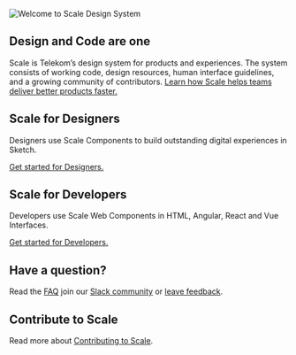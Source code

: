 
<Meta title="Scale Design System" />

![Welcome to Scale Design System](/assets/Welcome-scale-design-system.png)

## Design and Code are one

Scale is Telekom’s design system for products and experiences. The system consists of working code, design resources, human interface guidelines, and a growing community of contributors.
[Learn how Scale helps teams deliver better products faster.](#)

## Scale for Designers

Designers use Scale Components to build outstanding digital experiences in Sketch.

[Get started for Designers.](#)

## Scale for Developers

Developers use Scale Web Components in HTML, Angular, React and Vue Interfaces.

[Get started for Developers.](#)

## Have a question?

Read the [FAQ]() join our [Slack community](#) or [leave feedback](#).

## Contribute to Scale

Read more about [Contributing to Scale](#).
